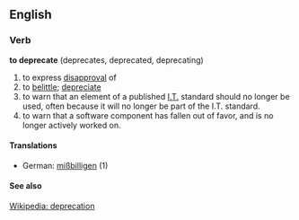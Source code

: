 ==English==
===Verb===
'''to deprecate''' (deprecates, deprecated, deprecating)
# to express [[disapproval]] of
# to [[belittle]]; [[depreciate]]
# to warn that an element of a published [[I.T.]] standard should no longer be used, often because it will no longer be part of the I.T. standard. 
# to warn that a software component has fallen out of favor, and is no longer actively worked on.
====Translations====
*German: [[mißbilligen]] (1)

====See also====
[[w:Deprecation| Wikipedia: deprecation]] <!-- CrossWiki-->